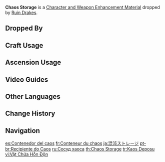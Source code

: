 {{Item Infobox
|id           = 112068
|image        = Item Chaos Storage.png
|type         = Character and Weapon Enhancement Materials
|group        = Ruin Drake Materials
|group2       = Elite Enemy Drops
|invCategory  = Character Development Items
|quality      = 2
|description  = Comes from a now-inactive ancient Ruin Drake.<br>Ruin Drakes can absorb Elemental Energy from the outside and store it in this component inside their "neck."
|source1      = Dropped by [[Ruin Drakes]]
}}
'''Chaos Storage''' is a [[Character and Weapon Enhancement Material]] dropped by [[Ruin Drakes]].

==Dropped By==
{{Dropped By}}

==Craft Usage==
{{Craft Usage}}

==Ascension Usage==
{{Ascension Usage}}

==Video Guides==
{{EVT
|video1   = https://youtu.be/Fa4UKAkYbU0
|caption1 = Ruin Drake (15 Total): All Farming Locations
}}
==Other Languages==
{{Other Languages
|en      = Chaos Storage
|zhs     = 混沌容器
|zhs_rm  = Hùndùn Róngqì
|zht     = 混沌容器
|zht_rm  = Hùndùn Róngqì
|zh_tl   = Chaos Container
|ja      = 混沌ストレージ
|ja_rm   = Konton Sutoreeji
|ja_tl   = Chaos Storage
|ko      = 혼돈 용기
|ko_tl   = Chaos Container
|es      = Contenedor del caos
|es_tl   = Chaos Container
|fr      = Conteneur du chaos
|fr_tl   = Chaos Container
|ru      = Сосуд хаоса
|ru_tl   = Chaos Vessel
|th      = Chaos Storage
|vi      = Vật Chứa Hỗn Độn
|vi_tl   = Chaos Container
|de      = Chaos-Speicher
|de_tl   = Chaos Storage
|id      = Chaos Storage
|pt      = Recipiente do Caos
|pt_tl   = 
|tr      = Kaos Deposu
|tr_tl   = Chaos Storage
|it      = Riserva del caos
|it_tl   = Chaos Reserve
}}

==Change History==
{{Change History|3.0}}

==Navigation==
{{Development Item Navbox|Character and Weapon Enhancement Materials}}

[[es:Contenedor del caos]]
[[fr:Conteneur du chaos]]
[[ja:混沌ストレージ]]
[[pt-br:Recipiente do Caos]]
[[ru:Сосуд хаоса]]
[[th:Chaos Storage]]
[[tr:Kaos Deposu]]
[[vi:Vật Chứa Hỗn Độn]]